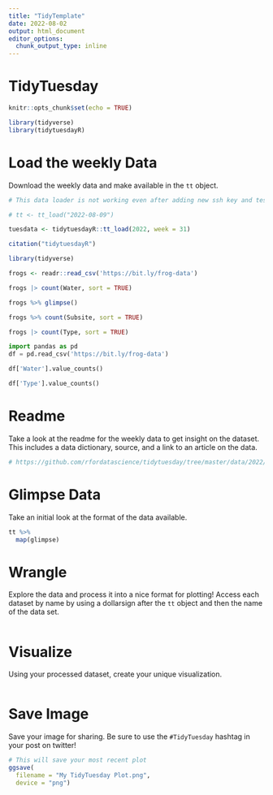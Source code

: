 ---
title: "TidyTemplate"
date: 2022-08-02
output: html_document
editor_options: 
  chunk_output_type: inline
---

# TidyTuesday

```{r setup, include=FALSE}

knitr::opts_chunk$set(echo = TRUE)

library(tidyverse)
library(tidytuesdayR)

```

# Load the weekly Data

Download the weekly data and make available in the `tt` object.

```{r Load}
# This data loader is not working even after adding new ssh key and testing

# tt <- tt_load("2022-08-09")

tuesdata <- tidytuesdayR::tt_load(2022, week = 31)


```

```{r}
citation("tidytuesdayR")
```

```{r}
library(tidyverse)

frogs <- readr::read_csv('https://bit.ly/frog-data')

frogs |> count(Water, sort = TRUE)
```

```{r}
frogs %>% glimpse()

frogs %>% count(Subsite, sort = TRUE)
```

```{r}
frogs |> count(Type, sort = TRUE)
```

```{python}
import pandas as pd
df = pd.read_csv('https://bit.ly/frog-data')

df['Water'].value_counts()

```

```{python}
df['Type'].value_counts()

```

# Readme

Take a look at the readme for the weekly data to get insight on the dataset.
This includes a data dictionary, source, and a link to an article on the data.

```{r Readme, eval = interactive()}

# https://github.com/rfordatascience/tidytuesday/tree/master/data/2022/2022-08-02

```


# Glimpse Data

Take an initial look at the format of the data available.

```{r Glimpse}

tt %>% 
  map(glimpse)

```

# Wrangle

Explore the data and process it into a nice format for plotting! Access each dataset by name by using a dollarsign after the `tt` object and then the name of the data set.

```{r Wrangle}



```


# Visualize

Using your processed dataset, create your unique visualization.

```{r Visualize}


  
```

# Save Image

Save your image for sharing. Be sure to use the `#TidyTuesday` hashtag in your post on twitter! 

```{r}

# This will save your most recent plot
ggsave(
  filename = "My TidyTuesday Plot.png",
  device = "png")

```
